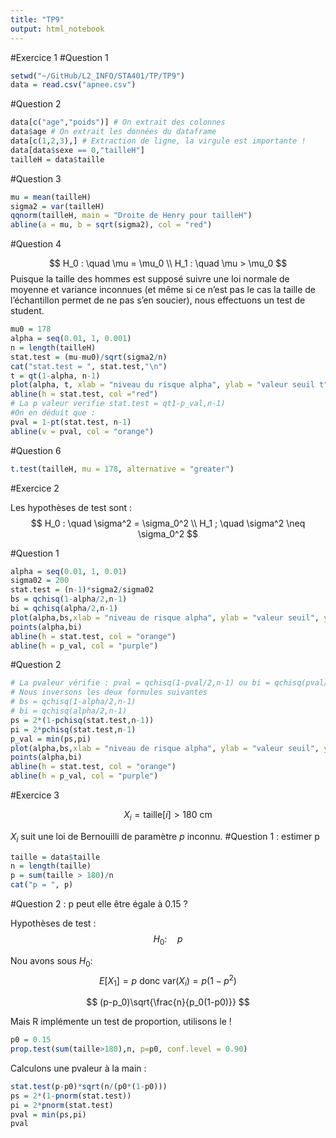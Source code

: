 ```yaml
---
title: "TP9"
output: html_notebook
---
```


#Exercice 1
#Question 1
```r
setwd("~/GitHub/L2_INFO/STA401/TP/TP9")
data = read.csv("apnee.csv")
```

#Question 2
```r
data[c("age","poids")] # On extrait des colonnes
data$age # On extrait les données du dataframe
data[c(1,2,3),] # Extraction de ligne, la virgule est importante !
data[data$sexe == 0,"tailleH"]
tailleH = data$taille
```

#Question 3

```r
mu = mean(tailleH)
sigma2 = var(tailleH)
qqnorm(tailleH, main = "Droite de Henry pour tailleH")
abline(a = mu, b = sqrt(sigma2), col = "red")
```

#Question 4

$$
H_0 : \quad \mu = \mu_0 \\
H_1 : \quad \mu > \mu_0
$$
Puisque la taille des hommes est supposé suivre une loi normale de moyenne et variance inconnues (et même si ce n'est pas le cas la taille de l'échantillon permet de ne pas s'en soucier), nous effectuons un test de student.
```r
mu0 = 178
alpha = seq(0.01, 1, 0.001)
n = length(tailleH)
stat.test = (mu-mu0)/sqrt(sigma2/n) 
cat("stat.test = ", stat.test,"\n")
t = qt(1-alpha, n-1)
plot(alpha, t, xlab = "niveau du risque alpha", ylab = "valeur seuil t")
abline(h = stat.test, col ="red")
# La p valeur verifie stat.test = qt1-p_val,n-1)
#On en déduit que :
pval = 1-pt(stat.test, n-1)
abline(v = pval, col = "orange")
```

#Question 6
```r
t.test(tailleH, mu = 178, alternative = "greater")
```

#Exercice 2

Les hypothèses de test sont :
$$
H_0 : \quad \sigma^2 = \sigma_0^2 \\
H_1 ; \quad \sigma^2 \neq \sigma_0^2
$$

#Question 1
```r
alpha = seq(0.01, 1, 0.01)
sigma02 = 200
stat.test = (n-1)*sigma2/sigma02
bs = qchisq(1-alpha/2,n-1)
bi = qchisq(alpha/2,n-1)
plot(alpha,bs,xlab = "niveau de risque alpha", ylab = "valeur seuil", ylim = c(25,125))
points(alpha,bi)
abline(h = stat.test, col = "orange")
abline(h = p_val, col = "purple")
```

#Question 2
```r
# La pvaleur vérifie : pval = qchisq(1-pval/2,n-1) ou bi = qchisq(pval/2,n-1)
# Nous inversons les deux formules suivantes
# bs = qchisq(1-alpha/2,n-1)
# bi = qchisq(alpha/2,n-1)
ps = 2*(1-pchisq(stat.test,n-1))
pi = 2*pchisq(stat.test,n-1)
p_val = min(ps,pi)
plot(alpha,bs,xlab = "niveau de risque alpha", ylab = "valeur seuil", ylim = c(25,125))
points(alpha,bi)
abline(h = stat.test, col = "orange")
abline(h = p_val, col = "purple")
```

#Exercice 3

$$
X_i = \text{taille}[i]>180  \text{ cm}
$$

$X_i$ suit une loi de Bernouilli de paramètre $p$ inconnu.
#Question 1 : estimer p
```r
taille = data$taille
n = length(taille)
p = sum(taille > 180)/n
cat("p = ", p)
```

#Question 2 : p peut elle être égale à 0.15 ?

Hypothèses de test :
$$
H_0 : \quad p
$$

Nou avons sous $H_0$:
$$
E[X_1] = p \text{ donc } \text{var}(X_i) = p(1-p^2)
$$

$$
(p-p_0)\sqrt{\frac{n}{p_0(1-p0)}}
$$

Mais R implémente un test de proportion, utilisons le !
```r
p0 = 0.15
prop.test(sum(taille>180),n, p=p0, conf.level = 0.90)
```

Calculons une pvaleur à la main :
```r
stat.test(p-p0)*sqrt(n/(p0*(1-p0)))
ps = 2*(1-pnorm(stat.test))
pi = 2*pnorm(stat.test)
pval = min(ps,pi)
pval
```

